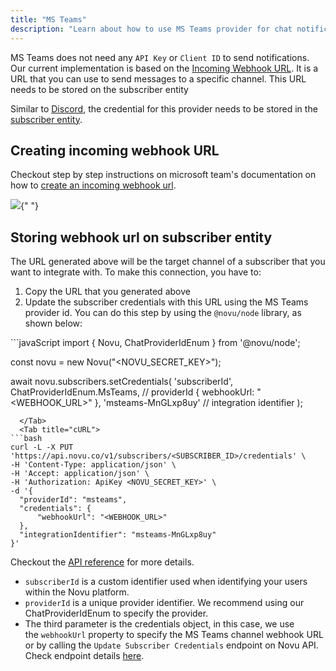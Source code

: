 ```yaml
---
title: "MS Teams"
description: "Learn about how to use MS Teams provider for chat notifications"
---
```



MS Teams does not need any `API Key` or `Client ID` to send notifications. Our current implementation is based on the [Incoming Webhook URL](https://learn.microsoft.com/en-us/microsoftteams/platform/webhooks-and-connectors/how-to/add-incoming-webhook?tabs=newteams%2Cjavascript). It is a URL that you can use to send messages to a specific channel. This URL needs to be stored on the subscriber entity

Similar to [Discord](https://www.notion.so/Additional-Resources-65ef4aca5d0f4115947030c2f5705101?pvs=21), the credential for this provider needs to be stored in the [subscriber entity](/api-reference/subscribers/update-subscriber-credentials).

## Creating incoming webhook URL

Checkout step by step instructions on microsoft team's documentation on how to [create an incoming webhook url](https://docs.microsoft.com/en-us/microsoftteams/platform/webhooks-and-connectors/how-to/add-incoming-webhook?tabs=newteams%2Cjavascript).

<Frame caption="Steps to create incoming webhook url">
  <img src="/images/channels-and-providers/chat/msteams/create-incoming-webhook.gif" />{" "}
</Frame>

## Storing webhook url on subscriber entity

The URL generated above will be the target channel of a subscriber that you want to integrate with. To make this connection, you have to:

1. Copy the URL that you generated above
2. Update the subscriber credentials with this URL using the MS Teams provider id. You can do this step by using the `@novu/node` library, as shown below:

<Tabs>
  <Tab title="Node.js">
```javaScript
import {
  Novu,
  ChatProviderIdEnum
} from '@novu/node';

const novu = new Novu("<NOVU_SECRET_KEY>");

await novu.subscribers.setCredentials(
'subscriberId',
ChatProviderIdEnum.MsTeams, // providerId
{ webhookUrl: "<WEBHOOK_URL>" },
'msteams-MnGLxp8uy' // integration identifier
);

```
  </Tab>
  <Tab title="cURL">
```bash
curl -L -X PUT 'https://api.novu.co/v1/subscribers/<SUBSCRIBER_ID>/credentials' \
-H 'Content-Type: application/json' \
-H 'Accept: application/json' \
-H 'Authorization: ApiKey <NOVU_SECRET_KEY>' \
-d '{
  "providerId": "msteams",
  "credentials": {
      "webhookUrl": "<WEBHOOK_URL>"
  },
  "integrationIdentifier": "msteams-MnGLxp8uy"
}'
```

  </Tab>
</Tabs>

Checkout the [API reference](/api-reference/subscribers/update-subscriber-credentials) for more details.

- `subscriberId` is a custom identifier used when identifying your users within the Novu platform.
- `providerId` is a unique provider identifier. We recommend using our ChatProviderIdEnum to specify the provider.
- The third parameter is the credentials object, in this case, we use the `webhookUrl` property to specify the MS Teams channel webhook URL or by calling the `Update Subscriber Credentials` endpoint on Novu API. Check endpoint details [here](/api-reference/subscribers/update-subscriber-preference).

<ProviderImplementation provider="Microsoft Teams" />
